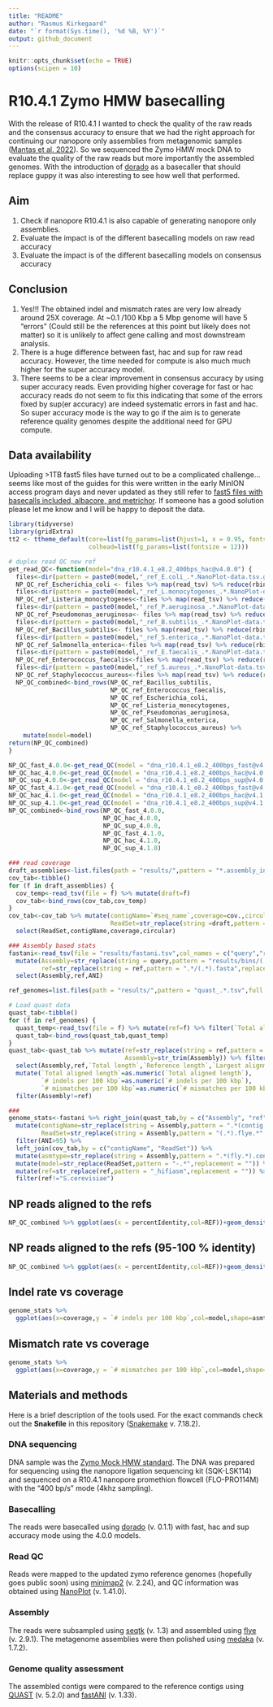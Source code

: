 ---
title: "README"
author: "Rasmus Kirkegaard"
date: "`r format(Sys.time(), '%d %B, %Y')`"
output: github_document
---

```{r setup, include=FALSE}
knitr::opts_chunk$set(echo = TRUE)
options(scipen = 10)
```

# R10.4.1 Zymo HMW basecalling

With the release of R10.4.1 I wanted to check the quality of the raw reads and the consensus accuracy to ensure that we had the right approach for continuing our nanopore only assemblies from metagenomic samples ([Mantas et al. 2022](https://www.nature.com/articles/s41592-022-01539-7)). So we sequenced the Zymo HMW mock DNA to evaluate the quality of the raw reads but more importantly the assembled genomes. With the introduction of [dorado](https://github.com/nanoporetech/dorado) as a basecaller that should replace guppy it was also interesting to see how well that performed.

## Aim

1. Check if nanopore R10.4.1 is also capable of generating nanopore only assemblies. 
2. Evaluate the impact is of the different basecalling models on raw read accuracy 
3. Evaluate the impact is of the different basecalling models on consensus accuracy

## Conclusion

1. Yes!!! The obtained indel and mismatch rates are very low already around 25X coverage. At ~0.1 /100 Kbp a 5 Mbp genome will have 5 "errors" (Could still be the references at this point but likely does not matter) so it is unlikely to affect gene calling and most downstream analysis.
2. There is a huge difference between fast, hac and sup for raw read accuracy. However, the time needed for compute is also much much higher for the super accuracy model.
3. There seems to be a clear improvement in consensus accuracy by using super accuracy reads. Even providing higher coverage for fast or hac accuracy reads do not seem to fix this indicating that some of the errors fixed by sup(er accuracy) are indeed systematic errors in fast and hac. So super accuracy mode is the way to go if the aim is to generate reference quality genomes despite the additional need for GPU compute.

## Data availability

Uploading >1TB fast5 files have turned out to be a complicated challenge... seems like most of the guides for this were written in the early MinION access program days and never updated as they still refer to [fast5 files with basecalls included, albacore, and metrichor](https://ena-docs.readthedocs.io/en/latest/submit/fileprep/reads.html#oxford-nanopore). If someone has a good solution please let me know and I will be happy to deposit the data.

```{r load_libraries_and_data,echo=FALSE,warning=FALSE,message=FALSE}
library(tidyverse)
library(gridExtra)
tt2 <- ttheme_default(core=list(fg_params=list(hjust=1, x = 0.95, fontsize = 10)),
                      colhead=list(fg_params=list(fontsize = 12)))

# duplex read QC new ref
get_read_QC<-function(model="dna_r10.4.1_e8.2_400bps_hac@v4.0.0") {
  files<-dir(pattern = paste0(model,"_ref_E.coli_.*.NanoPlot-data.tsv.gz"),path = "temp/",full.names = T)
  NP_QC_ref_Escherichia_coli <- files %>% map(read_tsv) %>% reduce(rbind) %>% mutate(REF="Escherichia_coli")
  files<-dir(pattern = paste0(model,"_ref_L.monocytogenes_.*.NanoPlot-data.tsv.gz"),path = "temp/",full.names = T)
  NP_QC_ref_Listeria_monocytogenes<-files %>% map(read_tsv) %>% reduce(rbind) %>% mutate(REF="Listeria_monocytogenes")
  files<-dir(pattern = paste0(model,"_ref_P.aeruginosa_.*.NanoPlot-data.tsv.gz"),path = "temp/",full.names = T)
  NP_QC_ref_Pseudomonas_aeruginosa<- files %>% map(read_tsv) %>% reduce(rbind) %>% mutate(REF="Pseudomonas_aeruginosa")
  files<-dir(pattern = paste0(model,"_ref_B.subtilis_.*.NanoPlot-data.tsv.gz"),path = "temp/",full.names = T)
  NP_QC_ref_Bacillus_subtilis<- files %>% map(read_tsv) %>% reduce(rbind) %>% mutate(REF="Bacillus_subtilis")
  files<-dir(pattern = paste0(model,"_ref_S.enterica_.*.NanoPlot-data.tsv.gz"),path = "temp/",full.names = T)
  NP_QC_ref_Salmonella_enterica<-files %>% map(read_tsv) %>% reduce(rbind) %>% mutate(REF="Salmonella_enterica")
  files<-dir(pattern = paste0(model,"_ref_E.faecalis_.*.NanoPlot-data.tsv.gz"),path = "temp/",full.names = T)
  NP_QC_ref_Enterococcus_faecalis<-files %>% map(read_tsv) %>% reduce(rbind) %>% mutate(REF="Enterococcus_faecalis")
  files<-dir(pattern = paste0(model,"_ref_S.aureus_.*.NanoPlot-data.tsv.gz"),path = "temp/",full.names = T)
  NP_QC_ref_Staphylococcus_aureus<-files %>% map(read_tsv) %>% reduce(rbind) %>% mutate(REF="Staphylococcus_aureus")
  NP_QC_combined<-bind_rows(NP_QC_ref_Bacillus_subtilis,
                            NP_QC_ref_Enterococcus_faecalis,
                            NP_QC_ref_Escherichia_coli,
                            NP_QC_ref_Listeria_monocytogenes,
                            NP_QC_ref_Pseudomonas_aeruginosa,
                            NP_QC_ref_Salmonella_enterica,
                            NP_QC_ref_Staphylococcus_aureus) %>% 
    mutate(model=model)
return(NP_QC_combined)
}

NP_QC_fast_4.0.0<-get_read_QC(model = "dna_r10.4.1_e8.2_400bps_fast@v4.0.0")
NP_QC_hac_4.0.0<-get_read_QC(model = "dna_r10.4.1_e8.2_400bps_hac@v4.0.0")
NP_QC_sup_4.0.0<-get_read_QC(model = "dna_r10.4.1_e8.2_400bps_sup@v4.0.0")
NP_QC_fast_4.1.0<-get_read_QC(model = "dna_r10.4.1_e8.2_400bps_fast@v4.1.0")
NP_QC_hac_4.1.0<-get_read_QC(model = "dna_r10.4.1_e8.2_400bps_hac@v4.1.0")
NP_QC_sup_4.1.0<-get_read_QC(model = "dna_r10.4.1_e8.2_400bps_sup@v4.1.0")
NP_QC_combined<-bind_rows(NP_QC_fast_4.0.0,
                          NP_QC_hac_4.0.0,
                          NP_QC_sup_4.0.0,
                          NP_QC_fast_4.1.0,
                          NP_QC_hac_4.1.0,
                          NP_QC_sup_4.1.0)

### read coverage
draft_assemblies<-list.files(path = "results/",pattern = "*.assembly_info.txt",full.names = T)
cov_tab<-tibble()
for (f in draft_assemblies) {
  cov_temp<-read_tsv(file = f) %>% mutate(draft=f)
  cov_tab<-bind_rows(cov_tab,cov_temp)
}
cov_tab<-cov_tab %>% mutate(contigName=`#seq_name`,coverage=cov.,circular=circ.,
                            ReadSet=str_replace(string =draft,pattern = ".*(dna.*).assembly_info.txt",replacement = "\\1")) %>% 
  select(ReadSet,contigName,coverage,circular)

### Assembly based stats
fastani<-read_tsv(file = "results/fastani.tsv",col_names = c("query","ref","ANI","aligned_segments","total_segments")) %>% 
  mutate(Assembly=str_replace(string = query,pattern = "results/bins/(.*).fa.*",replacement = "\\1"),
         ref=str_replace(string = ref,pattern = ".*/(.*).fasta",replacement = "\\1")) %>% 
  select(Assembly,ref,ANI)

ref_genomes=list.files(path = "results/",pattern = "quast_.*.tsv",full.names = T)

# Load quast data
quast_tab<-tibble()
for (f in ref_genomes) {
  quast_temp<-read_tsv(file = f) %>% mutate(ref=f) %>% filter(`Total aligned length`!="-")
  quast_tab<-bind_rows(quast_tab,quast_temp)
}
quast_tab<-quast_tab %>% mutate(ref=str_replace(string = ref,pattern = ".*quast_(.*).tsv",replacement = "\\1"),
                                Assembly=str_trim(Assembly)) %>% filter(as.numeric(`Total aligned length`)>10^6) %>%
  select(Assembly,ref,`Total length`,`Reference length`,`Largest alignment`,`Total aligned length`,`# indels per 100 kbp`,`# mismatches per 100 kbp`) %>%
  mutate(`Total aligned length`=as.numeric(`Total aligned length`),
         `# indels per 100 kbp`=as.numeric(`# indels per 100 kbp`),
         `# mismatches per 100 kbp`=as.numeric(`# mismatches per 100 kbp`)) %>%
  filter(Assembly!=ref)

###
genome_stats<-fastani %>% right_join(quast_tab,by = c("Assembly", "ref")) %>%
  mutate(contigName=str_replace(string = Assembly,pattern = ".*(contig.*)",replacement = "\\1"),
         ReadSet=str_replace(string = Assembly,pattern = "(.*).flye.*",replacement = "\\1")) %>%
  filter(ANI>95) %>%
  left_join(cov_tab,by = c("contigName", "ReadSet")) %>%
  mutate(asmtype=str_replace(string = Assembly,pattern = ".*(fly.*).contig.*",replacement = "\\1")) %>%
  mutate(model=str_replace(ReadSet,pattern = "-.*",replacement = "")) %>%
  mutate(ref=str_replace(ref,pattern = "_hifiasm",replacement = "")) %>%
  filter(ref!="S.cerevisiae")
```

## NP reads aligned to the refs

```{r fig.width=10,fig.height=7,echo=FALSE,warning=FALSE,message=FALSE}
NP_QC_combined %>% ggplot(aes(x = percentIdentity,col=REF))+geom_density()+geom_vline(xintercept = 99,col="red",linetype="dashed")+facet_wrap(~model,ncol = 1)+scale_x_continuous(breaks = 80:100,limits = c(80,100))
```

## NP reads aligned to the refs (95-100 % identity)

```{r fig.width=10,fig.height=7,echo=FALSE,warning=FALSE,message=FALSE}
NP_QC_combined %>% ggplot(aes(x = percentIdentity,col=REF))+geom_density()+geom_vline(xintercept = 99,col="red",linetype="dashed")+facet_wrap(~model,ncol = 1)+coord_cartesian(xlim=c(95, 100))
```

## Indel rate vs coverage

```{r fig.width=10, echo=FALSE,warning=FALSE,message=FALSE}
genome_stats %>% 
  ggplot(aes(x=coverage,y = `# indels per 100 kbp`,col=model,shape=asmtype))+geom_point()+geom_line()+facet_wrap(~ref)+scale_y_log10()+coord_cartesian(xlim=c(0, 100))
```

## Mismatch rate vs coverage

```{r fig.width=10, echo=FALSE,warning=FALSE,message=FALSE}
genome_stats %>% 
  ggplot(aes(x=coverage,y = `# mismatches per 100 kbp`,col=model,shape=asmtype))+geom_point()+geom_line()+facet_wrap(~ref)+scale_y_log10()+coord_cartesian(xlim=c(0, 100))
```

## Materials and methods

Here is a brief description of the tools used. For the exact commands check out the **Snakefile** in this repository ([Snakemake](https://snakemake.readthedocs.io/en/stable/) v. 7.18.2).

### DNA sequencing
DNA sample was the [Zymo Mock HMW standard](https://zymoresearch.eu/products/zymobiomics-hmw-dna-standard). The DNA was prepared for sequencing using the nanopore ligation sequencing kit (SQK-LSK114) and sequenced on a R10.4.1 nanopore promethion flowcell (FLO-PRO114M) with the "400 bp/s" mode (4khz sampling). 

### Basecalling
The reads were basecalled using [dorado](https://github.com/nanoporetech/dorado) (v. 0.1.1) with fast, hac and sup accuracy mode using the 4.0.0 models. 

### Read QC
Reads were mapped to the updated zymo reference genomes (hopefully goes public soon) using [minimap2](https://github.com/lh3/minimap2) (v. 2.24), and QC information was obtained using [NanoPlot](https://github.com/wdecoster/NanoPlot) (v. 1.41.0).

### Assembly
The reads were subsampled using [seqtk](https://github.com/lh3/seqtk) (v. 1.3) and assembled using [flye](https://github.com/fenderglass/Flye) (v. 2.9.1). The metagenome assemblies were then polished using [medaka](https://github.com/nanoporetech/medaka) (v. 1.7.2).

### Genome quality assessment
The assembled contigs were compared to the reference contigs using [QUAST](https://github.com/ablab/quast) (v. 5.2.0) and [fastANI](https://github.com/ParBLiSS/FastANI) (v. 1.33).